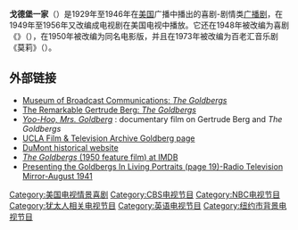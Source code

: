 {{電台節目信息框
|show_name = 电视剧DVD版封面
|image = <!-- 檔案不存在 TheGoldbergs.jpg ，可從英文維基百科取得 -->
|imagesize = 
|caption =
|format             = 广播剧
|runtime            = 15分钟，30分钟
|country            = [[美国|美国]]
|language           = 英语
|home_station       = [[NBC_Radio|NBC]]、[[CBS_Radio_Network|CBS]]
|syndicates         = 
|presenter          = 
|starring           = Gertrude Berg<br />Philip Loeb<br />Harold J. Stone<br />Robert H. Harris<br />Eli Mintz<br />Larry Robinson<br />Arlene McQuade
|creator =
|writer = Gertrude Berg<br />Cherney Berg
|editor  = 
|producer           = Wess McKee<br />Henry Salinger
|rec_location       = 
|first_aired        = 1929
|time_from          = 
|time_to            = 
|time_from_2        = 
|time_to_2          = 
|audio_format = [[单声道|单声道]]
|opentheme =  Enrico Toselli's "Serenade"
|othertheme = 
|endtheme =
|website = 
|podcast =[http://www.archive.org/stream/goldbergsOTRKIBM Stream Radio Program]<br> from Archive.org
}}

'''戈德堡一家'''（{{lang-en|The Goldbergs}}）是1929年至1946年在[[美国|美国]]广播中播出的喜剧-剧情类[[广播剧|广播剧]]，在1949年至1956年又改编成电视剧在美国电视中播放。它还在1948年被改编为喜剧《{{Link-en|我和莫莉|Me and Molly}}》（{{lang-en|Me and Molly}}），在1950年被改编为同名电影版，并且在1973年被改编为百老汇音乐剧《莫莉》（{{lang-en|Molly}}）。

== 外部链接 ==
{{commonscat|The Goldbergs (broadcast series)}}
*[http://www.museum.tv/archives/etv/G/htmlG/goldbergsth/goldbergsth.htm Museum of Broadcast Communications: ''The Goldbergs''] {{Wayback|url=http://www.museum.tv/archives/etv/G/htmlG/goldbergsth/goldbergsth.htm |date=20090122224847 }}
*[http://www.tvparty.com/vaultgold.html The Remarkable Gertrude Berg: ''The Goldbergs''] {{Wayback|url=http://www.tvparty.com/vaultgold.html |date=20210223205523 }}
*[http://www.mollygoldbergfilm.org ''Yoo-Hoo, Mrs. Goldberg''] {{Wayback|url=http://www.mollygoldbergfilm.org/ |date=20210212065932 }}: documentary film on Gertrude Berg and ''The Goldbergs''
*[http://www.cinema.ucla.edu/goldbergs/ UCLA Film & Television Archive Goldberg page] {{Wayback|url=http://www.cinema.ucla.edu/goldbergs/ |date=20110317083918 }}
*[https://web.archive.org/web/20090216055809/http://dumonthistory.tv/a1.html DuMont historical website]
*[http://www.imdb.com/title/tt0042510/ ''The Goldbergs'' (1950 feature film) at IMDB] {{Wayback|url=http://www.imdb.com/title/tt0042510/ |date=20170218213919 }}
*[http://www.otrr.org/FILES/Magz_pdf/Radio%20TV%20Mirror/Radio%20and%20Television%20Mirror%204108.pdf Presenting the Goldbergs In Living Portraits (page 19)-Radio Television Mirror-August 1941] {{Wayback|url=http://www.otrr.org/FILES/Magz_pdf/Radio%20TV%20Mirror/Radio%20and%20Television%20Mirror%204108.pdf |date=20210302183158 }}

{{DEFAULTSORT:Goldbergs, The}}
[[Category:美国电视情景喜剧|Category:美国电视情景喜剧]]
[[Category:CBS电视节目|Category:CBS电视节目]]
[[Category:NBC电视节目|Category:NBC电视节目]]
[[Category:犹太人相关电视节目|Category:犹太人相关电视节目]]
[[Category:英语电视节目|Category:英语电视节目]]
[[Category:纽约市背景电视节目|Category:纽约市背景电视节目]]